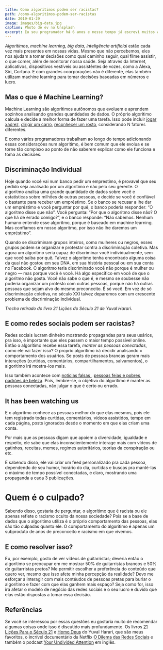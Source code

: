 ```yaml
---
title: Como algorítimos podem ser racistas?
path: /como-algoritimos-podem-ser-racistas
date: 2019-01-29
image: images/big-data.jpg
caption: Photo de ev no Unsplash
excerpt: Eu sou programador há 6 anos e nesse tempo já escrevi muitos algorítimos, a maioria são tarefas simples, como exibir uma lista, fazer um cadastro, organizar um banco de dados, criar endpoints numa API. […]
---
```


_Algorítimos, machine learning, big data, inteligência artificial_ estão cada vez mais presentes em nossas vidas. Mesmo que não percebemos, eles nos ajudam a tomar decisões como qual caminho seguir, qual filme assistir, o que comer, além de monitorar nossa saúde. Seja através da Internet, aplicativos, dispositivos vestíveis ou assistêntes de vozes, como a Alexa, Siri, Cortana. E com grandes coorporações não é diferente, elas também utilizam machine learning para tomar decisões baseadas em números e lucro.

## Mas o que é Machine Learning?

Machine Learning são algorítimos autônomos que evoluem e aprendem sozinhos analisando grandes quantidades de dados. O próprio algorítimo calcula e decide a melhor forma de fazer uma tarefa. Isso pode incluir [jogar xadrez](https://blogs.funiber.org/pt/tecnologias-tic/2018/01/29/maquina-aprende-xadrez-em-apenas-quatro-horas), [dirigir um carro](https://www.intellias.com/how-machine-learning-algorithms-make-self-driving-cars-a-reality/), [reconhecer um rosto](https://computerworld.com.br/brandpost/tecnologia-de-reconhecimento-facial-movida-ia-e-machine-learning/), considerando N fatores diferentes.

E como vários programadores trabalham ao longo do tempo adicionando essas considerações num algoritimo, é bem comum que ele evolua e se torne tão complexo ao ponto de não saberem explicar como ele funciona e toma as decisões.

## Discriminação Individual

Hoje quando você vai num banco pedir um emprestimo, é provavel que seu pedido seja analisado por um algorítimo e não pelo seu gerente. O algoritmo analisa uma grande quantidade de dados sobre você e estatísticas sobre milhões de outras pessoas, e decide se você é confiável o bastante para receber um empréstimo. Se o banco se recusar a lhe dar um empréstimo e você perguntar por quê, o banco poderia responder: “O algoritmo disse que não”. Você pergunta: “Por que o algoritmo disse não? O que há de errado comigo?”, e o banco responde: “Não sabemos. Nenhum humano entende esse algoritmo, porque é baseado em machine learning. Mas confiamos em nosso algoritmo, por isso não lhe daremos um empréstimo”.

Quando se discriminam grupos inteiros, como mulheres ou negros, esses grupos podem se organizar e protestar contra a discriminação coletiva. Mas agora um algoritmo seria capaz de discriminar você individualmente, sem que você saiba por quê. Talvez o algoritmo tenha encontrado alguma coisa da qual não gostou em seu DNA, em sua história pessoal ou em sua conta no Facebook. O algoritmo teria discriminado você não porque é mulher ou negro — mas porque você é você. Há algo específico em você de que o algoritmo não gosta. Você não sabe o que é, e mesmo se soubesse não poderia organizar um protesto com outras pessoas, porque não há outras pessoas que sejam alvo do mesmo preconceito. É só você. Em vez de só discriminação coletiva, no século XXI talvez deparemos com um crescente problema de discriminação individual.

_Trecho retirado do livro 21 Lições do Século 21 de Yuval Harari._

## E como redes sociais podem ser racistas?

Redes sociais lucram dinheiro mostrando propagandas para seus usários, pra isso, é importante que eles passem o maior tempo possível online. Então o algorítimo recebe essa tarefa, _manter as pessoas conectadas_, como ele vai fazer isso? O proprío algorítimo irá decidir analisando o comportamento dos usuários. Se posts de pessoas brancas geram mais interações (curtidas, comentários, compartilhamentos, salvamentos), o algoritimo irá mostra-los mais.

Isso também acontece com [notícias falsas ](https://www.wionews.com/world/fake-news-travels-six-times-faster-on-twitter-than-real-news-mit-study-327948), [pessoas feias e pobres](https://www.hypeness.com.br/2020/03/como-o-tik-tok-esconde-usuarios-feios-e-pobres-para-atrair-mais-pessoas/), [padrões de beleza](https://medium.com/social-media-as-news-cod/how-social-media-impacts-beauty-standards-for-boys-and-girls-b6bebb6386ac). Pois, lembre-se, o objetivo do algorítimo é manter as pessoas conectadas, não julgar o que é certo ou errado.

## It has been watching us

E o algoritmo conhece as pessoas melhor do que elas mesmos, pois ele tem registrado todas curtidas, comentários, vídeos assistidos, tempo em cada página, posts ignorados desde o momento em que elas criam uma conta.

Por mais que as pessoas digam que apoiem a diversidade, igualdade e respeito, ele sabe que elas inconscientemente interage mais com vídeos de gatinhos, receitas, memes, regimes autoritários, teorias da conspiração ou etc.

E sabendo disso, ele vai criar um feed personalizado pra cada pessoa, dependendo de seu humor, horário do dia, curtidas e buscas pra manté-las o máximo de tempo possível conectadas, e claro, mostrando uma propaganda a cada 3 publicações.

# Quem é o culpado?

Sabendo disso, gostaria de perguntar, o algorítimo que é racista ou ele apenas reflete o racismo oculto da nossa sociedade? Pois se a base de dados que o algoritimo utiliza é o próprio comportamento das pessoas, elas são tão culpadas quanto ele. O comportamento do algoritimo é apenas um subproduto de anos de preconceito e racismo em que vivemos.

## E como resolver isso?

Eu, por exemplo, gosto de ver vídeos de guitarristas; deveria então o algorítimo se preocupar em me mostrar 50% de guitarristas brancos e 50% de guitarristas pretos? Me permitir escolher a preferência do conteúdo que quero ver, mesmo que isso afete minha percepção da realidade? Devo me esforçar a interagir com mais contéudos de pessoas pretas para burlar o algorítimo e fazer com que elas ganhem mais espaço? Seja como for, isso irá afetar o modelo de negócio das redes sociais e o seu lucro e duvido que elas estão dispostas a tomar essa decisão.

## Referências

Se você se interessou por essas questões eu gostaria muito de recomendar algumas coisas onde isso é discutido mais profundamente. Os livros [21 Lições Para o Século 21](https://www.amazon.com.br/21-li%C3%A7%C3%B5es-para-s%C3%A9culo/dp/8535930914) e [Homo Deus](https://www.amazon.com.br/Homo-Deus-breve-hist%C3%B3ria-amanh%C3%A3-ebook/dp/B01LXCJTO4) do Yuval Harari, que são meus favoritos, o incrível documentário da Netflix [O Dilema das Redes Sociais](https://guiadoestudante.abril.com.br/estudo/dilema-das-redes-por-que-assistir-documentario-netflix/) e também o podcast [Your Undivided Attention](https://open.spotify.com/show/4KI3PtZaWJbAWK89vgttoU?si=PEDuJRtaSOeBZiH2TWTbKg) em inglês.

